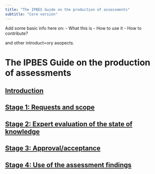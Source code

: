 ```yaml
---
title: "The IPBES Guide on the production of assessments"
subtitle: "Core version"
---
```


Add some basic info here on:
- What this is
- How to use it
- How to contribute?

and other introduct=ory asopects.

# The IPBES Guide on the production of assessments
## [Introduction](introduction.html)
## [Stage 1: Requests and scope](stage_1.html)
## [Stage 2: Expert evaluation of the state of knowledge](stage_2.html)
## [Stage 3: Approval/acceptance](stage_3.html)
## [Stage 4: Use of the assessment findings](stage_4.html)

